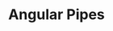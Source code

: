 ---
id: "q_angular_easy_017"
questionType: "MULTIPLE_CHOICE"
title: "Angular Pipes"
description: "Which symbol is used to apply a pipe in a template?"
difficulty: "EASY"
category: "Angular"
options:
  - "@"
  - "|"
  - "#"
  - "%"
correctAnswer: 1
---
